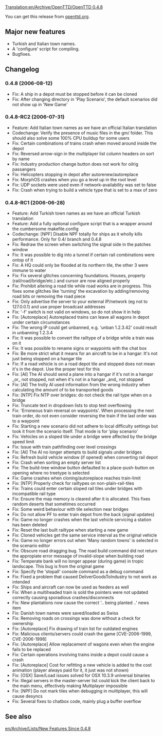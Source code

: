 [[Translation:en/Archive/OpenTTD/OpenTTD 0.4.8]]

{{en/Archive/OpenTTD/Navigation}}
{{en/Archive/OpenTTD/NaviPrevNext|prev=en/Archive/OpenTTD/OpenTTD 0.4.7|next=en/Archive/OpenTTD/OpenTTD 0.5.0|date=2006-08-16}}

You can get this release from [http://www.openttd.org/download-stable/0.4.8 openttd.org].

==Major new features==
* Turkish and Italian town names.
* A 'configure' script for compiling.
* Bugfixes.

==Changelog==

===0.4.8 (2006-08-12)===
* Fix: A ship in a depot must be stopped before it can be cloned
* Fix: After changing directory in 'Play Scenario', the default scenarios did not show up in 'New Game'

===0.4.8-RC2 (2006-07-31)===
* Feature: Add Italian town names as we have an official Italian translation
* Codechange: Verify the presence of music files in the gm/ folder. This should also solve some 100% CPU buildup for some users
* Fix: Certain combinations of trains crash when moved around inside the depot
* Fix: Reversed arrow-sign in the multiplayer list column headers on sort by name
* Fix: Industry production change button does not work for oilrig passangers
* Fix: Helicopters stopping in depot after autorenew/autoreplace
* Fix: MorphOS crashes when you go a level up in the root level
* Fix: UDP sockets were used even if network-availability was set to false
* Fix: Crash when trying to build a vehicle type that is set to a max of zero

===0.4.8-RC1 (2006-06-28)===
* Feature: Add Turkish town names as we have an official Turkish translation
* Feature: Add a fully optional configure script that is a wrapper around the cumbersome makefile.config
* Codechange: [NPF] Disable NPF totally for ships as it wholly kills performance. Only for 0.4/ branch and 0.4.8
* Fix: Redraw the screen when switching the signal side in the patches window
* Fix: It was possible to dig into a tunnel if certain rail combinations were ontop of it
* Fix: A HQ could only be flooded at its northern tile, the other 3 were immune to water
* Fix: Fix several glitches concerning foundations. Houses, property (rail/road/bridge/etc.) and cursor are now aligned properly
* Fix: Prohibit altering a road tile while road works are in progress. This fixes some glitches like 'turning' the excavation by adding/removing road bits or removing the road piece
* Fix: Only advertise the server to your external IP/network (eg not to 127.0.0.1) and use proper broadcast addresses
* Fix: '-f' switch is not valid on windows, so do not show it in help
* Fix: [Autoreplace] Autoreplaced trains can leave all wagons in depot under certain circumstances
* Fix: The wrong IP could get unbanned, e.g. 'unban 1.2.3.42' could result in unbanning 1.2.3.4
* Fix: It was possible to convert the railtype of a bridge while a train was on it
* Fix: It was possible to rename signs or waypoints with the chat box
* Fix: Be more strict what it means for an aircraft to be in a hangar: It's not just being stopped on a hangar tile
* Fix: If a road vehicle is on a road depot tile and stopped does not mean it's in the depot. Use the proper test for this
* Fix: [AI] The AI should send a plane into a hangar if it's not in a hangar _or_ not stopped, not when it's not in a hangar _and_ not stopped
* Fix: [AI] The trolly AI used information from the wrong industry when calculating the amount of to be transported goods
* Fix: [NTP] Fix NTP over bridges: do not check the rail type when on a bridge
* Fix: Truncate text in dropdown lists to stop text overflowing
* Fix: 'Erroneous train reversal on waypoints'. When processing the next train order, do not even consider reversing the train if the last order was to a waypoint
* Fix: Starting a new scenario did not adhere to local difficulty settings but took it from the scenario itself. That mode is for 'play scenario'
* Fix: Vehicles on a sloped tile under a bridge were affected by the bridge speed limit
* Fix: Issue with train pathfinding over level crossings
* Fix: [AI] The AI no longer attempts to build signals under bridges
* Fix: Refresh build vehicle window (if opened) when converting rail depot
* Fix: Crash when sorting an empty server list
* Fix: The build-tree window button defaulted to a place-push-button on opening where no treetype is selected
* Fix: Game crashes when cloning/autoreplace reaches train-limit
* Fix: [NTP] Properly check for railtypes on non-plain-rail-tiles
* Fix: Trains could enter certain sloped rail tiles under bridges with incompatible rail type
* Fix: Ensure the map memory is cleared after it is allocated. This fixes random deserts that sometimes occurred
* Fix: Some weird behaviour with tile selection near bridges
* Fix: Do not allow PF to enter train depot from the back (signal updates)
* Fix: Game no longer crashes when the last vehicle servicing a station has been deleted
* Fix: Reset the last built railtype when starting a new game
* Fix: Cloned vehicles get the same service interval as the original vehicle
* Fix: Game no longer errors out when 'Many random towns' is selected in the scenario editor
* Fix: Obscure road dragging bug. The road build command did not return the appropiate error message of invalid-slope when building road
* Fix: Temperate bank will no longer appear (during game) in tropic landscape. This bug is from the original game
* Fix: Specify the 'stopall' console command as a debug command
* Fix: Fixed a problem that caused DeliverGoodsToIndustry to not work as intended
* Fix: Ships and aircraft can now be used as feeders as well
* Fix: When a multiheaded train is sold the pointers were not updated correctly causing sporadious crashes/disconnects
* Fix: New plantations now cause the correct '.. being planted ..' news item
* Fix: Danish town names were saved/loaded as Swiss
* Fix: Removing roads on crossings was done without a check for ownership
* Fix: [Autoreplace] Fix drawing of train list for outdated engines
* Fix: Malicious clients/servers could crash the game [CVE-2006-1999, CVE-2006-1998]
* Fix: [Autoreplace] Allow replacement of wagons even when the engine fails to be replaced
* Fix: Certain operations involving trains inside a depot could cause a crash
* Fix: [Autoreplace] Cost for refitting a new vehicle is added to the cost animation (player always paid for it, it just was not shown)
* Fix: [OSX] Save/Load issues solved for OSX 10.3.9 universal binaries
* Fix: Illegal servers in the master-server list could kick the client back to the main menu, effectively making Multiplayer impossible
* Fix: [NPF] Do not mark tiles when debugging in multiplayer, this will cause desyncs
* Fix: Several fixes to chatbox code, mainly plug a buffer overflow

==See also==
[[en/Archive/Lists/New Features Since 0.4.8]]